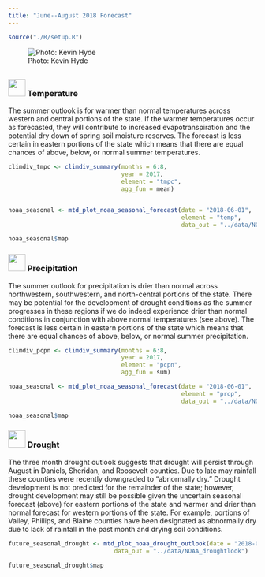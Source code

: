 ```yaml
---
title: "June--August 2018 Forecast"
---
```


```r
source("./R/setup.R")
```

![Photo: Kevin Hyde](./img/Kevin_Hyde_green.jpg)

## {- .tabset .tabset-fade .tabset-pills}

<!-- ### <img src="icons/enso.svg" width="35px"/> El Niño/La Niña {-} -->
<!-- This past winter and spring the Pacific sea surface temperatures remained below average, maintaining La Niña conditions in the ocean and lower atmosphere. This resulted in a significant winter snowpack, wet conditions and much below normal spring temperatures. In late April the La Niña transitioned to ENSO neutral. During ENSO-neutral phases, ocean temperatures and atmospheric conditions are near the long-term average and there is often less predictability in the three month summer outlook (e.g., the seasonal outlook for temperature and precipitation in Eastern MT below). -->

<!-- #### Temperature {-} -->
<!-- ```{r future-seasonal-enso-temp, fig.retina = 2, fig.align = "center", out.width = '100%', collapse=TRUE, results='hold', message=FALSE, warning=FALSE, cache=TRUE} -->


<!-- enso_temp <- mtd_plot_enso(months = 6:8, -->
<!--                                 element = "tmpc", -->
<!--                                 agg_fun = mean) -->

<!-- enso_temp$map -->
<!-- ``` -->

<!-- #### Precipitation {-} -->
<!-- ```{r future-seasonal-enso-prcp, collapse=TRUE, results='hold', message=FALSE, warning=FALSE, cache=TRUE} -->

<!-- enso_prcp <- mtd_plot_enso(months = 6:8, -->
<!--                                 element = "pcpn", -->
<!--                                 agg_fun = sum) -->

<!-- enso_prcp$map -->
<!-- ``` -->


### <img src="icons/temperature.svg" width="35px"/> Temperature {-}
The summer outlook is for warmer than normal temperatures across western and central portions of the state. If the warmer temperatures occur as forecasted, they will contribute to increased evapotranspiration and the potential dry down of spring soil moisture reserves. The forecast is less certain in eastern portions of the state which means that there are equal chances of above, below, or normal summer temperatures.

```r

climdiv_tmpc <- climdiv_summary(months = 6:8,
                                year = 2017,
                                element = "tmpc",
                                agg_fun = mean)


noaa_seasonal <- mtd_plot_noaa_seasonal_forecast(date = "2018-06-01",
                                                 element = "temp",
                                                 data_out = "../data/NOAA_seasonal")

noaa_seasonal$map
```

### <img src="icons/precipitation.svg" width="35px"/> Precipitation {-}
The summer outlook for precipitation is drier than normal across northwestern, southwestern, and north-central portions of the state. There may be potential for the development of drought conditions as the summer progresses in these regions if we do indeed experience drier than normal conditions in conjunction with above normal temperatures (see above). The forecast is less certain in eastern portions of the state which means that there are equal chances of above, below, or normal summer precipitation. 

```r

climdiv_pcpn <- climdiv_summary(months = 6:8,
                                year = 2017,
                                element = "pcpn",
                                agg_fun = sum)

noaa_seasonal <- mtd_plot_noaa_seasonal_forecast(date = "2018-06-01",
                                                 element = "prcp",
                                                 data_out = "../data/NOAA_seasonal")

noaa_seasonal$map

```

### <img src="icons/drought.svg" width="35px"/> Drought {-}
The three month drought outlook suggests that drought will persist through August in Daniels, Sheridan, and Roosevelt counties. Due to late may rainfall these counties were recently downgraded to “abnormally dry.” Drought development is not predicted for the remainder of the state; however, drought development may still be possible given the uncertain seasonal forecast (above) for eastern portions of the state and warmer and drier than normal forecast for western portions of the state. For example, portions of Valley, Phillips, and Blaine counties have been designated as abnormally dry due to lack of rainfall in the past month and drying soil conditions.

```r

future_seasonal_drought <- mtd_plot_noaa_drought_outlook(date = "2018-06-01",
                              data_out = "../data/NOAA_droughtlook")

future_seasonal_drought$map

```

